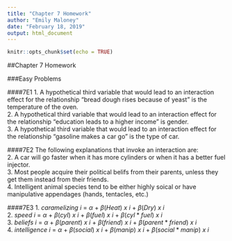 ```yaml
---
title: "Chapter 7 Homework"
author: "Emily Maloney"
date: "February 18, 2019"
output: html_document
---
```


```r
knitr::opts_chunk$set(echo = TRUE)
```

##Chapter 7 Homework

###Easy Problems

####7E1
1. A hypothetical third variable that would lead to an interaction effect for the relationship "bread dough rises because of yeast" is the temperature of the oven.  
2. A hypothetical third variable that would lead to an interaction effect for the relationship "education leads to a higher income" is gender.  
3. A hypothetical third variable that would lead to an interaction effect for the relationship "gasoline makes a car go" is the type of car.  

####7E2
The following explanations that invoke an interaction are:  
2. A car will go faster when it has more cylinders or when it has a better fuel injector.  
3. Most people acquire their political belifs from their parents, unless they get them instead from their friends.  
4. Intelligent animal species tend to be either highly soical or have manipulative appendages (hands, tentacles, etc.)  

####7E3
1. $caramelizing~i$ = $\alpha$ + $\beta(Heat)~x~i$ + $\beta(Dry)~x~i$  
2. $speed~i$ = $\alpha$ + $\beta(cyl)~x~i$ + $\beta(fuel)~x~i$ + $\beta(cyl * fuel)~x~i$  
3. $beliefs~i$ = $\alpha$ + $\beta(parent)~x~i$ + $\beta(friend)~x~i$ + $\beta(parent * friend)~x~i$  
4. $intelligence~i$ = $\alpha$ + $\beta(social)~x~i$ + $\beta(manip)~x~i$ + $\beta(social * manip)~x~i$